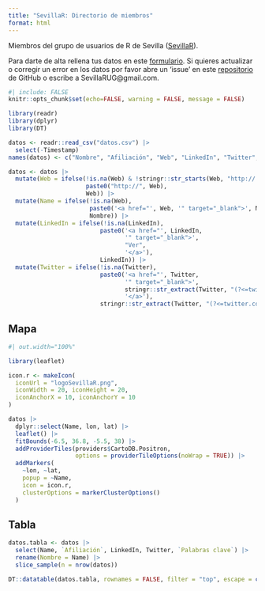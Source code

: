 ```yaml
---
title: "SevillaR: Directorio de miembros"
format: html
---
```


Miembros del grupo de usuarios de R de Sevilla ([SevillaR](https://sevillarusers.netlify.app/)).

Para darte de alta rellena tus datos en este [formulario](https://forms.gle/pMnAnSXzv1AV2rqL7). Si quieres actualizar o corregir un error en los datos por favor abre un ‘issue’ en este [repositorio](https://github.com/SevillaR/miembros/issues) de GitHub o escribe a SevillaRUG@gmail.com.

```r
#| include: FALSE
knitr::opts_chunk$set(echo=FALSE, warning = FALSE, message = FALSE)
```


```r
library(readr)
library(dplyr)
library(DT)

datos <- readr::read_csv("datos.csv") |> 
  select(-Timestamp) 
names(datos) <- c("Nombre", "Afiliación", "Web", "LinkedIn", "Twitter", "Palabras clave", "lat", "lon")

datos <- datos |> 
  mutate(Web = ifelse(!is.na(Web) & !stringr::str_starts(Web, "http://|https://"),
                      paste0("http://", Web),
                      Web)) |> 
  mutate(Name = ifelse(!is.na(Web), 
                       paste0('<a href="', Web, '" target="_blank">', Nombre, '</a>'),
                       Nombre)) |> 
  mutate(LinkedIn = ifelse(!is.na(LinkedIn), 
                          paste0('<a href="', LinkedIn, 
                                 '" target="_blank">', 
                                 "Ver", 
                                 '</a>'),
                          LinkedIn)) |> 
  mutate(Twitter = ifelse(!is.na(Twitter), 
                          paste0('<a href="', Twitter, 
                                 '" target="_blank">', 
                                 stringr::str_extract(Twitter, "(?<=twitter.com/).*(?!/)"), 
                                 '</a>'),
                          stringr::str_extract(Twitter, "(?<=twitter.com/).*(?!/)")))
```


## Mapa

```r
#| out.width="100%"

library(leaflet)

icon.r <- makeIcon(
  iconUrl = "logoSevillaR.png",
  iconWidth = 20, iconHeight = 20,
  iconAnchorX = 10, iconAnchorY = 10
)

datos |> 
  dplyr::select(Name, lon, lat) |> 
  leaflet() |> 
  fitBounds(-6.5, 36.8, -5.5, 38) |> 
  addProviderTiles(providers$CartoDB.Positron, 
                   options = providerTileOptions(noWrap = TRUE)) |> 
  addMarkers(
    ~lon, ~lat,
    popup = ~Name,
    icon = icon.r,
    clusterOptions = markerClusterOptions()
  )
```


## Tabla

```r
datos.tabla <- datos |> 
  select(Name, `Afiliación`, LinkedIn, Twitter, `Palabras clave`) |> 
  rename(Nombre = Name) |> 
  slice_sample(n = nrow(datos))

DT::datatable(datos.tabla, rownames = FALSE, filter = "top", escape = c(-1, -3, -4))
```

